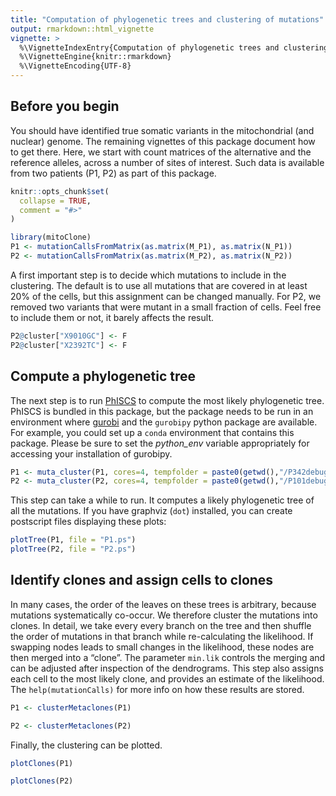 ```yaml
---
title: "Computation of phylogenetic trees and clustering of mutations"
output: rmarkdown::html_vignette
vignette: >
  %\VignetteIndexEntry{Computation of phylogenetic trees and clustering of mutations}
  %\VignetteEngine{knitr::rmarkdown}
  %\VignetteEncoding{UTF-8}
---
```


## Before you begin

You should have identified true somatic variants in the mitochondrial (and nuclear) genome. The remaining vignettes of this package document how to get there. Here, we start with count matrices of the alternative and the reference alleles, across a number of sites of interest. Such data is available from two patients (P1, P2) as part of this package.

```r
knitr::opts_chunk$set(
  collapse = TRUE,
  comment = "#>"
)
```

```r
library(mitoClone)
P1 <- mutationCallsFromMatrix(as.matrix(M_P1), as.matrix(N_P1))
P2 <- mutationCallsFromMatrix(as.matrix(M_P2), as.matrix(N_P2))
```

A first important step is to decide which mutations to include in the clustering. The default is to use all mutations that are covered in at least 20% of the cells, but this assignment can be changed manually. For P2, we removed two variants that were mutant in a small fraction of cells. Feel free to include them or not, it barely affects the result.

```r
P2@cluster["X9010GC"] <- F
P2@cluster["X2392TC"] <- F
```

## Compute a phylogenetic tree

The next step is to run [PhISCS](https://github.com/sfu-compbio/PhISCS) to compute the most likely phylogenetic tree. PhISCS is bundled in this package, but the package needs to be run in an environment where [gurobi](https://www.gurobi.com) and the `gurobipy` python package are available. For example, you could set up a `conda` environment that contains this package. Please be sure to set the *python_env* variable appropriately for accessing your installation of gurobipy.

```r
P1 <- muta_cluster(P1, cores=4, tempfolder = paste0(getwd(),"/P342debug"))
P2 <- muta_cluster(P2, cores=4, tempfolder = paste0(getwd(),"/P101debug"))
```

This step can take a while to run. It computes a likely phylogenetic tree of all the mutations. If you have graphviz (`dot`) installed, you can create postscript files displaying these plots:

```r
plotTree(P1, file = "P1.ps")
plotTree(P2, file = "P2.ps")
```

## Identify clones and assign cells to clones

In many cases, the order of the leaves on these trees is arbitrary, because mutations systematically co-occur. We  therefore cluster the mutations into clones. In detail, we take every every branch on the tree and then shuffle the order of mutations in that branch while re-calculating the likelihood. If swapping nodes leads to small changes in the likelihood, these nodes are then merged into a "clone". The parameter `min.lik` controls the merging and can be adjusted after inspection of the dendrograms. This step also assigns each cell to the most likely clone, and provides an estimate of the likelihood. The `help(mutationCalls)` for more info on how these results are stored.

```r
P1 <- clusterMetaclones(P1)
```


```r
P2 <- clusterMetaclones(P2)
```

Finally, the clustering can be plotted.

```r
plotClones(P1)
```


```r
plotClones(P2)
```

